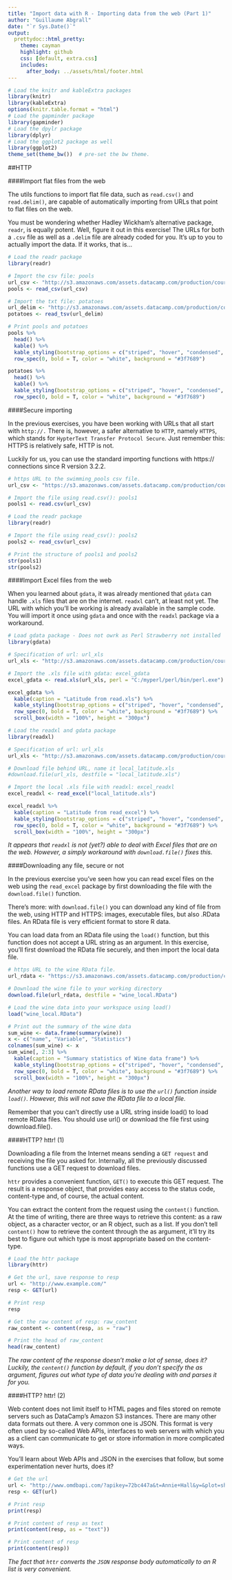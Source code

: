 ```yaml
---
title: "Import data with R - Importing data from the web (Part 1)"
author: "Guillaume Abgrall"
date: "`r Sys.Date()`"
output:
  prettydoc::html_pretty:
    theme: cayman
    highlight: github
    css: [default, extra.css]
    includes:
      after_body: ../assets/html/footer.html
---
```


```r
# Load the knitr and kableExtra packages
library(knitr)
library(kableExtra)
options(knitr.table.format = "html")
# Load the gapminder package
library(gapminder)
# Load the dpylr package
library(dplyr)
# Load the ggplot2 package as well
library(ggplot2)
theme_set(theme_bw())  # pre-set the bw theme.
```

##HTTP  

####Import flat files from the web  

The utils functions to import flat file data, such as `read.csv()` and `read.delim()`, are capable of automatically importing from URLs that point to flat files on the web.  

You must be wondering whether Hadley Wickham's alternative package, `readr`, is equally potent. Well, figure it out in this exercise! The URLs for both a `.csv` file as well as a `.delim` file are already coded for you. It's up to you to actually import the data. If it works, that is...  

```r
# Load the readr package
library(readr)

# Import the csv file: pools
url_csv <- "http://s3.amazonaws.com/assets.datacamp.com/production/course_1478/datasets/swimming_pools.csv"
pools <- read_csv(url_csv)

# Import the txt file: potatoes
url_delim <- "http://s3.amazonaws.com/assets.datacamp.com/production/course_1478/datasets/potatoes.txt"
potatoes <- read_tsv(url_delim)

# Print pools and potatoes
pools %>%
  head() %>%
  kable() %>%
  kable_styling(bootstrap_options = c("striped", "hover", "condensed", "responsive"), full_width = T, position = "left", , font_size = 11) %>%
  row_spec(0, bold = T, color = "white", background = "#3f7689")

potatoes %>%
  head() %>%
  kable() %>%
  kable_styling(bootstrap_options = c("striped", "hover", "condensed", "responsive"), full_width = T, position = "left", , font_size = 11) %>%
  row_spec(0, bold = T, color = "white", background = "#3f7689")
```


####Secure importing  

In the previous exercises, you have been working with URLs that all start with `http://.` There is, however, a safer alternative to `HTTP`, namely `HTTPS`, which stands for `HypterText Transfer Protocol Secure`. Just remember this: HTTPS is relatively safe, HTTP is not.  

Luckily for us, you can use the standard importing functions with https:// connections since R version 3.2.2.  

```r
# https URL to the swimming_pools csv file.
url_csv <- "https://s3.amazonaws.com/assets.datacamp.com/production/course_1478/datasets/swimming_pools.csv"

# Import the file using read.csv(): pools1
pools1 <- read.csv(url_csv)

# Load the readr package
library(readr)

# Import the file using read_csv(): pools2
pools2 <- read_csv(url_csv)

# Print the structure of pools1 and pools2
str(pools1)
str(pools2)
```



####Import Excel files from the web  

When you learned about `gdata`, it was already mentioned that `gdata` can handle `.xls` files that are on the internet. `readxl` can't, at least not yet. The URL with which you'll be working is already available in the sample code. You will import it once using `gdata` and once with the `readxl` package via a workaround.  

```r
# Load gdata package - Does not owrk as Perl Strawberry not installed
library(gdata)

# Specification of url: url_xls
url_xls <- "http://s3.amazonaws.com/assets.datacamp.com/production/course_1478/datasets/latitude.xls"

# Import the .xls file with gdata: excel_gdata
excel_gdata <- read.xls(url_xls, perl = "C:/myperl/perl/bin/perl.exe")

excel_gdata %>%
  kable(caption = "Latitude from read.xls") %>%
  kable_styling(bootstrap_options = c("striped", "hover", "condensed", "responsive"), full_width = F, position = "center", , font_size = 11) %>%
  row_spec(0, bold = T, color = "white", background = "#3f7689") %>%
  scroll_box(width = "100%", height = "300px")
```

```r
# Load the readxl and gdata package
library(readxl)

# Specification of url: url_xls
url_xls <- "http://s3.amazonaws.com/assets.datacamp.com/production/course_1478/datasets/latitude.xls"

# Download file behind URL, name it local_latitude.xls
#download.file(url_xls, destfile = "local_latitude.xls")

# Import the local .xls file with readxl: excel_readxl
excel_readxl <- read_excel("local_latitude.xls")

excel_readxl %>%
  kable(caption = "Latitude from read_excel") %>%
  kable_styling(bootstrap_options = c("striped", "hover", "condensed", "responsive"), full_width = F, position = "center", , font_size = 11) %>%
  row_spec(0, bold = T, color = "white", background = "#3f7689") %>%
  scroll_box(width = "100%", height = "300px")
```

*It appears that `readxl` is not (yet?) able to deal with Excel files that are on the web. However, a simply workaround with `download.file()` fixes this.*  


####Downloading any file, secure or not  

In the previous exercise you've seen how you can read excel files on the web using the `read_excel` package by first downloading the file with the `download.file()` function.  

There's more: with `download.file()` you can download any kind of file from the web, using HTTP and HTTPS: images, executable files, but also .RData files. An RData file is very efficient format to store R data.  

You can load data from an RData file using the `load()` function, but this function does not accept a URL string as an argument. In this exercise, you'll first download the RData file securely, and then import the local data file.  

```r
# https URL to the wine RData file.
url_rdata <- "https://s3.amazonaws.com/assets.datacamp.com/production/course_1478/datasets/wine.RData"

# Download the wine file to your working directory
download.file(url_rdata, destfile = "wine_local.RData")

# Load the wine data into your workspace using load()
load("wine_local.RData")

# Print out the summary of the wine data
sum_wine <- data.frame(summary(wine))
x <- c("name", "Variable", "Statistics")
colnames(sum_wine) <- x
sum_wine[, 2:3] %>%
  kable(caption = "Summary statistics of Wine data frame") %>%
  kable_styling(bootstrap_options = c("striped", "hover", "condensed", "responsive"), full_width = F, position = "center", , font_size = 11) %>%
  row_spec(0, bold = T, color = "white", background = "#3f7689") %>%
  scroll_box(width = "100%", height = "300px")
```

*Another way to load remote RData files is to use the `url()` function inside `load()`. However, this will not save the RData file to a local file.*  

Remember that you can't directly use a URL string inside load() to load remote RData files. You should use url() or download the file first using download.file().  


####HTTP? httr! (1)  

Downloading a file from the Internet means sending a `GET request` and receiving the file you asked for. Internally, all the previously discussed functions use a GET request to download files.  

`httr` provides a convenient function, `GET()` to execute this GET request. The result is a response object, that provides easy access to the status code, content-type and, of course, the actual content.  

You can extract the content from the request using the `content()` function. At the time of writing, there are three ways to retrieve this content: as a raw object, as a character vector, or an R object, such as a list. If you don't tell `content()` how to retrieve the content through the as argument, it'll try its best to figure out which type is most appropriate based on the content-type.  

```r
# Load the httr package
library(httr)

# Get the url, save response to resp
url <- "http://www.example.com/"
resp <- GET(url)

# Print resp
resp

# Get the raw content of resp: raw_content
raw_content <- content(resp, as = "raw")

# Print the head of raw_content
head(raw_content)
```

*The raw content of the response doesn't make a lot of sense, does it? Luckily, the `content()` function by default, if you don't specify the as argument, figures out what type of data you're dealing with and parses it for you.*  


####HTTP? httr! (2)  

Web content does not limit itself to HTML pages and files stored on remote servers such as DataCamp's Amazon S3 instances. There are many other data formats out there. A very common one is JSON. This format is very often used by so-called Web APIs, interfaces to web servers with which you as a client can communicate to get or store information in more complicated ways.  

You'll learn about Web APIs and JSON in the exercises that follow, but some experimentation never hurts, does it?  

```r
# Get the url
url <- "http://www.omdbapi.com/?apikey=72bc447a&t=Annie+Hall&y=&plot=short&r=json"
resp <- GET(url)

# Print resp
print(resp)

# Print content of resp as text
print(content(resp, as = "text"))

# Print content of resp
print(content(resp))
```

*The fact that `httr` converts the `JSON` response body automatically to an R list is very convenient.*  


